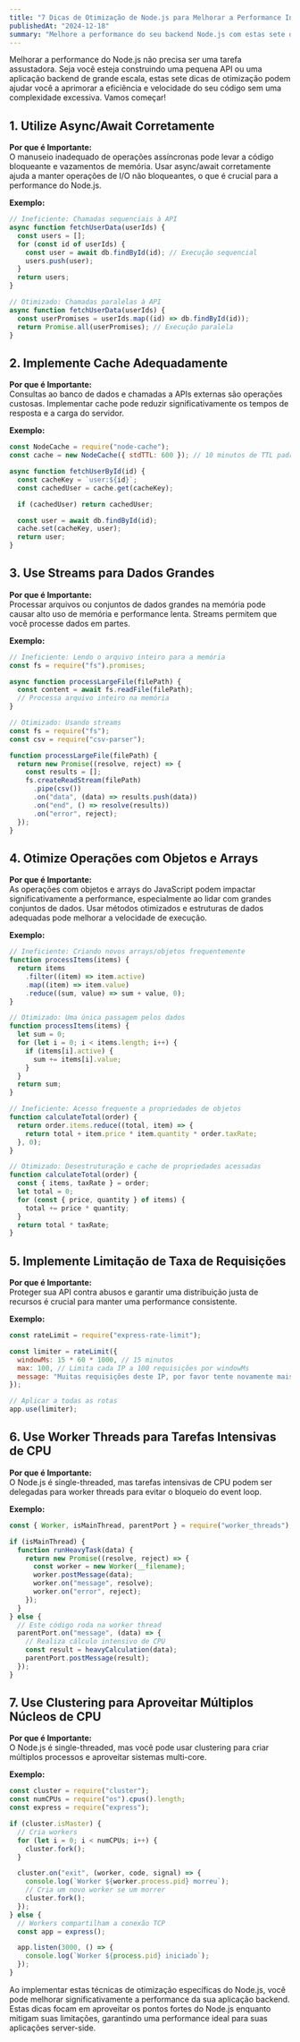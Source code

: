 ```yaml
---
title: "7 Dicas de Otimização de Node.js para Melhorar a Performance Instantaneamente"
publishedAt: "2024-12-18"
summary: "Melhore a performance do seu backend Node.js com estas sete dicas de otimização rápidas e eficazes."
---
```


Melhorar a performance do Node.js não precisa ser uma tarefa assustadora. Seja você esteja construindo uma pequena API ou uma aplicação backend de grande escala, estas sete dicas de otimização podem ajudar você a aprimorar a eficiência e velocidade do seu código sem uma complexidade excessiva. Vamos começar!

## 1. Utilize Async/Await Corretamente

**Por que é Importante:**  
O manuseio inadequado de operações assíncronas pode levar a código bloqueante e vazamentos de memória. Usar async/await corretamente ajuda a manter operações de I/O não bloqueantes, o que é crucial para a performance do Node.js.

**Exemplo:**

```javascript
// Ineficiente: Chamadas sequenciais à API
async function fetchUserData(userIds) {
  const users = [];
  for (const id of userIds) {
    const user = await db.findById(id); // Execução sequencial
    users.push(user);
  }
  return users;
}

// Otimizado: Chamadas paralelas à API
async function fetchUserData(userIds) {
  const userPromises = userIds.map((id) => db.findById(id));
  return Promise.all(userPromises); // Execução paralela
}
```

## 2. Implemente Cache Adequadamente

**Por que é Importante:**  
Consultas ao banco de dados e chamadas a APIs externas são operações custosas. Implementar cache pode reduzir significativamente os tempos de resposta e a carga do servidor.

**Exemplo:**

```javascript
const NodeCache = require("node-cache");
const cache = new NodeCache({ stdTTL: 600 }); // 10 minutos de TTL padrão

async function fetchUserById(id) {
  const cacheKey = `user:${id}`;
  const cachedUser = cache.get(cacheKey);

  if (cachedUser) return cachedUser;

  const user = await db.findById(id);
  cache.set(cacheKey, user);
  return user;
}
```

## 3. Use Streams para Dados Grandes

**Por que é Importante:**  
Processar arquivos ou conjuntos de dados grandes na memória pode causar alto uso de memória e performance lenta. Streams permitem que você processe dados em partes.

**Exemplo:**

```javascript
// Ineficiente: Lendo o arquivo inteiro para a memória
const fs = require("fs").promises;

async function processLargeFile(filePath) {
  const content = await fs.readFile(filePath);
  // Processa arquivo inteiro na memória
}

// Otimizado: Usando streams
const fs = require("fs");
const csv = require("csv-parser");

function processLargeFile(filePath) {
  return new Promise((resolve, reject) => {
    const results = [];
    fs.createReadStream(filePath)
      .pipe(csv())
      .on("data", (data) => results.push(data))
      .on("end", () => resolve(results))
      .on("error", reject);
  });
}
```

## 4. Otimize Operações com Objetos e Arrays

**Por que é Importante:**  
As operações com objetos e arrays do JavaScript podem impactar significativamente a performance, especialmente ao lidar com grandes conjuntos de dados. Usar métodos otimizados e estruturas de dados adequadas pode melhorar a velocidade de execução.

**Exemplo:**

```javascript
// Ineficiente: Criando novos arrays/objetos frequentemente
function processItems(items) {
  return items
    .filter((item) => item.active)
    .map((item) => item.value)
    .reduce((sum, value) => sum + value, 0);
}

// Otimizado: Uma única passagem pelos dados
function processItems(items) {
  let sum = 0;
  for (let i = 0; i < items.length; i++) {
    if (items[i].active) {
      sum += items[i].value;
    }
  }
  return sum;
}

// Ineficiente: Acesso frequente a propriedades de objetos
function calculateTotal(order) {
  return order.items.reduce((total, item) => {
    return total + item.price * item.quantity * order.taxRate;
  }, 0);
}

// Otimizado: Desestruturação e cache de propriedades acessadas
function calculateTotal(order) {
  const { items, taxRate } = order;
  let total = 0;
  for (const { price, quantity } of items) {
    total += price * quantity;
  }
  return total * taxRate;
}
```

## 5. Implemente Limitação de Taxa de Requisições

**Por que é Importante:**  
Proteger sua API contra abusos e garantir uma distribuição justa de recursos é crucial para manter uma performance consistente.

**Exemplo:**

```javascript
const rateLimit = require("express-rate-limit");

const limiter = rateLimit({
  windowMs: 15 * 60 * 1000, // 15 minutos
  max: 100, // Limita cada IP a 100 requisições por windowMs
  message: "Muitas requisições deste IP, por favor tente novamente mais tarde",
});

// Aplicar a todas as rotas
app.use(limiter);
```

## 6. Use Worker Threads para Tarefas Intensivas de CPU

**Por que é Importante:**  
O Node.js é single-threaded, mas tarefas intensivas de CPU podem ser delegadas para worker threads para evitar o bloqueio do event loop.

**Exemplo:**

```javascript
const { Worker, isMainThread, parentPort } = require("worker_threads");

if (isMainThread) {
  function runHeavyTask(data) {
    return new Promise((resolve, reject) => {
      const worker = new Worker(__filename);
      worker.postMessage(data);
      worker.on("message", resolve);
      worker.on("error", reject);
    });
  }
} else {
  // Este código roda na worker thread
  parentPort.on("message", (data) => {
    // Realiza cálculo intensivo de CPU
    const result = heavyCalculation(data);
    parentPort.postMessage(result);
  });
}
```

## 7. Use Clustering para Aproveitar Múltiplos Núcleos de CPU

**Por que é Importante:**  
O Node.js é single-threaded, mas você pode usar clustering para criar múltiplos processos e aproveitar sistemas multi-core.

**Exemplo:**

```javascript
const cluster = require("cluster");
const numCPUs = require("os").cpus().length;
const express = require("express");

if (cluster.isMaster) {
  // Cria workers
  for (let i = 0; i < numCPUs; i++) {
    cluster.fork();
  }

  cluster.on("exit", (worker, code, signal) => {
    console.log(`Worker ${worker.process.pid} morreu`);
    // Cria um novo worker se um morrer
    cluster.fork();
  });
} else {
  // Workers compartilham a conexão TCP
  const app = express();

  app.listen(3000, () => {
    console.log(`Worker ${process.pid} iniciado`);
  });
}
```

Ao implementar estas técnicas de otimização específicas do Node.js, você pode melhorar significativamente a performance da sua aplicação backend. Estas dicas focam em aproveitar os pontos fortes do Node.js enquanto mitigam suas limitações, garantindo uma performance ideal para suas aplicações server-side.
